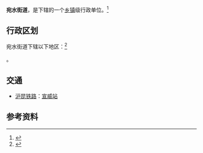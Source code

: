 {{中国乡级行政区|53/03/81/001/000}}

'''宛水街道'''，是{{PRC admin/fullname|53/03/81/001/000|3}}下辖的一个[[乡镇|乡镇]]级行政单位。<ref>{{PRC admin/ref sgc|{{PRC admin/parent|53/03/81/001/000}}}}</ref>

== 行政区划 ==

宛水街道下辖以下地区：<ref>{{PRC admin/ref sgc|53/03/81/001/000}}</ref>

{{PRC admin/children|53/03/81/001/000}}。

== 交通 ==
* {{rint|cn|rail}}[[沪昆铁路|沪昆铁路]]：[[宣威站|宣威站]]

== 参考资料 ==
{{reflist}}

{{PRC admin/navcat|53/03/81/001/000}}